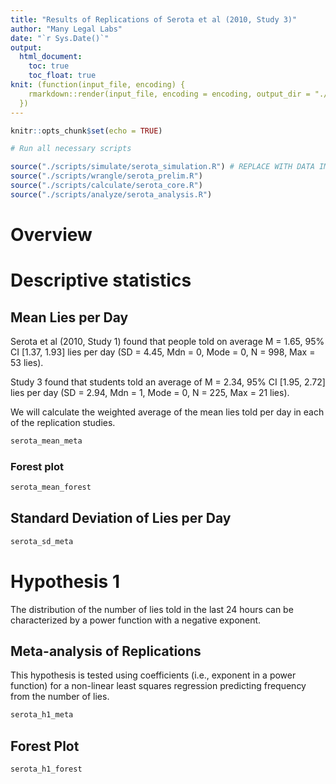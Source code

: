 ```yaml
---
title: "Results of Replications of Serota et al (2010, Study 3)"
author: "Many Legal Labs"
date: "`r Sys.Date()`"
output: 
  html_document:
    toc: true
    toc_float: true
knit: (function(input_file, encoding) {
    rmarkdown::render(input_file, encoding = encoding, output_dir = "./reports/")
  })
---
```


```r
knitr::opts_chunk$set(echo = TRUE)

# Run all necessary scripts

source("./scripts/simulate/serota_simulation.R") # REPLACE WITH DATA IMPORTATION
source("./scripts/wrangle/serota_prelim.R")
source("./scripts/calculate/serota_core.R")
source("./scripts/analyze/serota_analysis.R")

```

# Overview

# Descriptive statistics

## Mean Lies per Day

Serota et al (2010, Study 1) found that people told on average M = 1.65, 95% CI [1.37, 1.93] lies per day (SD = 4.45, Mdn = 0, Mode = 0, N = 998, Max = 53 lies).

Study 3 found that students told an average of M = 2.34, 95% CI [1.95, 2.72] lies per day (SD = 2.94, Mdn = 1, Mode = 0, N = 225, Max = 21 lies).

We will calculate the weighted average of the mean lies told per day in each of the replication studies.

```r
serota_mean_meta
```

### Forest plot

```r
serota_mean_forest
```

## Standard Deviation of Lies per Day

```r
serota_sd_meta
```

# Hypothesis 1

The distribution of the number of lies told in the last 24 hours can be characterized by a power function with a negative exponent.

## Meta-analysis of Replications

This hypothesis is tested using coefficients (i.e., exponent in a power function) for a non-linear least squares regression predicting frequency from the number of lies.

```r
serota_h1_meta
```

## Forest Plot

```r
serota_h1_forest
```

